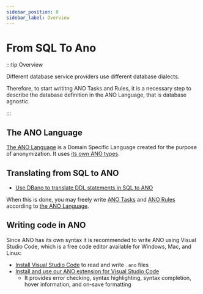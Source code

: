 ```yaml
---
sidebar_position: 0
sidebar_label: Overview
---
```


# From SQL To Ano

:::tip Overview

Different database service providers use different database dialects.

Therefore, to start writitng ANO Tasks and Rules, it is a necessary step to describe the database definition in the ANO Language, that is database agnostic.

:::

## The ANO Language

[The ANO Language](the-ano-language) is a Domain Specific Language created for the purpose of anonymization. It uses [its own ANO types](ano-types).

## Translating from SQL to ANO

- [Use DBano to translate DDL statements in SQL to ANO](translate-to-ano)

When this is done, you may freely write [ANO Tasks](../tasks/overview-tasks) and [ANO Rules](../rules/overview-rules) according to [the ANO Language](the-ano-language).

## Writing code in ANO

Since ANO has its own syntax it is recommended to write ANO using Visual Studio Code, which is a free code editor available for Windows, Mac, and Linux:

- [Install Visual Studio Code](https://code.visualstudio.com/) to read and write `.ano` files
- [Install and use our ANO extension for Visual Studio Code](https://marketplace.visualstudio.com/items?itemName=Esito.vscode-ano)
  - It provides error checking, syntax highlighting, syntax completion, hover information, and on-save formatting
